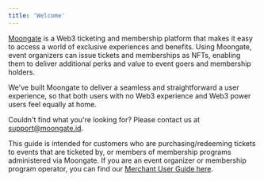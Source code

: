 ```yaml
---
title: 'Welcome'
---
```


[Moongate](https://app.moongate.id) is a Web3 ticketing and membership platform that makes it easy to access a world of exclusive experiences 
and benefits. Using Moongate, event organizers can issue tickets and memberships as NFTs, enabling them to deliver additional perks and 
value to event goers and membership holders.

We've built Moongate to deliver a seamless and straightforward a user experience, so that both users with no Web3 experience and Web3 
power users feel equally at home.

Couldn't find what you're looking for? Please contact us at [support@moongate.id](mailto:support@moongate.id).

This guide is intended for customers who are purchasing/redeeming tickets to events that are ticketed by, or members of membership programs 
administered via Moongate. If you are an event organizer or membership program operator, you can find our [Merchant User Guide here](/get-started/welcome).

